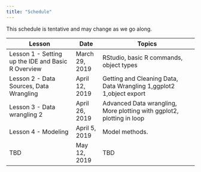 ```yaml
---
title: "Schedule"
---
```



This schedule is tentative and may change as we go along.

| Lesson                                  | Date             | Topics                                                  |
| --------------------------------------- | ---------------- | ------------------------------------------------------- |
| Lesson 1 - Setting up the IDE and Basic R Overview | March 29, 2019    | RStudio, basic R commands, object types   |
| Lesson 2 - Data Sources, Data Wrangling | April 12, 2019    | Getting and Cleaning Data, Data Wrangling 1,ggplot2 1,object export |
| Lesson 3 - Data wrangling 2 | April 26, 2019    | Advanced Data wrangling, More plotting with ggplot2, plotting in loop |
| Lesson 4 - Modeling| April 5, 2019    | Model methods. |
| TBD | May 12, 2019 | TBD |
